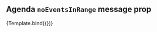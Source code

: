 

<Meta title="Core/NoEventsInRange message" component={Calendar} />


## Agenda `noEventsInRange` message prop

<Canvas>
  <Story
    name="NoEventsInRange message"
    args={{
      defaultView: Views.AGENDA,
      events: events,
      messages: {
        noEventsInRange:
          'There are no special events in this range [test message]',
      },
    }}
    parameters={{
      controls: { disable: true },
    }}
  >
    {Template.bind({})}
  </Story>
</Canvas>
